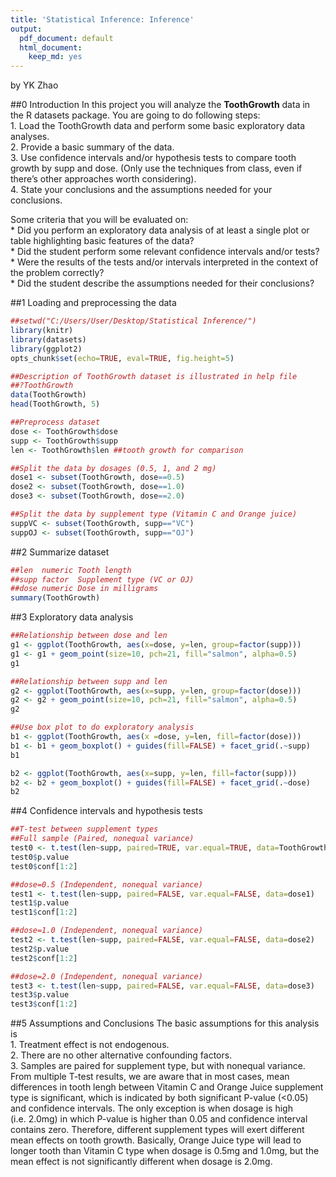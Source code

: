 ```yaml
---
title: 'Statistical Inference: Inference'
output:
  pdf_document: default
  html_document:
    keep_md: yes
---
```

by YK Zhao

##0 Introduction
In this project you will analyze the **ToothGrowth** data in the R datasets package. You are going to do following steps:    
1. Load the ToothGrowth data and perform some basic exploratory data analyses.  
2. Provide a basic summary of the data.    
3. Use confidence intervals and/or hypothesis tests to compare tooth growth by supp and dose. (Only use the techniques from class, even if there's other approaches worth considering).  
4. State your conclusions and the assumptions needed for your conclusions.     

Some criteria that you will be evaluated on:  
* Did you perform an exploratory data analysis of at least a single plot or table highlighting basic features of the data?  
* Did the student perform some relevant confidence intervals and/or tests?  
* Were the results of the tests and/or intervals interpreted in the context of the problem correctly?   
* Did the student describe the assumptions needed for their conclusions?  

##1 Loading and preprocessing the data
```r
##setwd("C:/Users/User/Desktop/Statistical Inference/")
library(knitr)
library(datasets)
library(ggplot2)
opts_chunk$set(echo=TRUE, eval=TRUE, fig.height=5)
```

```r
##Description of ToothGrowth dataset is illustrated in help file
##?ToothGrowth
data(ToothGrowth)
head(ToothGrowth, 5)

##Preprocess dataset
dose <- ToothGrowth$dose
supp <- ToothGrowth$supp
len <- ToothGrowth$len ##tooth growth for comparison

##Split the data by dosages (0.5, 1, and 2 mg)
dose1 <- subset(ToothGrowth, dose==0.5)
dose2 <- subset(ToothGrowth, dose==1.0)
dose3 <- subset(ToothGrowth, dose==2.0)

##Split the data by supplement type (Vitamin C and Orange juice)
suppVC <- subset(ToothGrowth, supp=="VC")
suppOJ <- subset(ToothGrowth, supp=="OJ")
```

##2 Summarize dataset
```r
##len  numeric Tooth length
##supp factor  Supplement type (VC or OJ)
##dose numeric Dose in milligrams
summary(ToothGrowth)
```

##3 Exploratory data analysis
```r
##Relationship between dose and len
g1 <- ggplot(ToothGrowth, aes(x=dose, y=len, group=factor(supp)))
g1 <- g1 + geom_point(size=10, pch=21, fill="salmon", alpha=0.5)
g1

##Relationship between supp and len
g2 <- ggplot(ToothGrowth, aes(x=supp, y=len, group=factor(dose)))
g2 <- g2 + geom_point(size=10, pch=21, fill="salmon", alpha=0.5)
g2

##Use box plot to do exploratory analysis
b1 <- ggplot(ToothGrowth, aes(x =dose, y=len, fill=factor(dose))) 
b1 <- b1 + geom_boxplot() + guides(fill=FALSE) + facet_grid(.~supp)
b1

b2 <- ggplot(ToothGrowth, aes(x=supp, y=len, fill=factor(supp))) 
b2 <- b2 + geom_boxplot() + guides(fill=FALSE) + facet_grid(.~dose)
b2
```

##4 Confidence intervals and hypothesis tests
```r
##T-test between supplement types
##Full sample (Paired, nonequal variance)
test0 <- t.test(len~supp, paired=TRUE, var.equal=TRUE, data=ToothGrowth)
test0$p.value
test0$conf[1:2]

##dose=0.5 (Independent, nonequal variance)
test1 <- t.test(len~supp, paired=FALSE, var.equal=FALSE, data=dose1)
test1$p.value
test1$conf[1:2]

##dose=1.0 (Independent, nonequal variance)
test2 <- t.test(len~supp, paired=FALSE, var.equal=FALSE, data=dose2)
test2$p.value
test2$conf[1:2]

##dose=2.0 (Independent, nonequal variance)
test3 <- t.test(len~supp, paired=FALSE, var.equal=FALSE, data=dose3)
test3$p.value
test3$conf[1:2]
```

##5 Assumptions and Conclusions
The basic assumptions for this analysis is  
1. Treatment effect is not endogenous.  
2. There are no other alternative confounding factors.  
3. Samples are paired for supplement type, but with nonequal variance.  
From multiple T-test results, we are aware that in most cases, mean differences in tooth lengh between Vitamin C and Orange Juice supplement type is significant, which is indicated by both significant P-value (<0.05) and confidence intervals. The only exception is when dosage is high (i.e. 2.0mg) in which P-value is higher than 0.05 and confidence interval contains zero. Therefore, different supplement types will exert different mean effects on tooth growth. Basically, Orange Juice type will lead to longer tooth than Vitamin C type when dosage is 0.5mg and 1.0mg, but the mean effect is not significantly different when dosage is 2.0mg.
